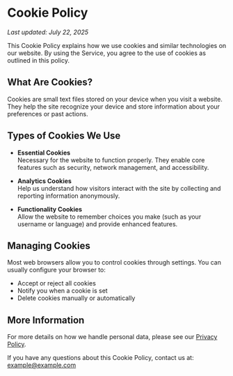 # Cookie Policy

_Last updated: July 22, 2025_

This Cookie Policy explains how we use cookies and similar technologies on our website. By using the Service, you agree to the use of cookies as outlined in this policy.

## What Are Cookies?

Cookies are small text files stored on your device when you visit a website. They help the site recognize your device and store information about your preferences or past actions.

## Types of Cookies We Use

- **Essential Cookies**  
  Necessary for the website to function properly. They enable core features such as security, network management, and accessibility.

- **Analytics Cookies**  
  Help us understand how visitors interact with the site by collecting and reporting information anonymously.

- **Functionality Cookies**  
  Allow the website to remember choices you make (such as your username or language) and provide enhanced features.

## Managing Cookies

Most web browsers allow you to control cookies through settings. You can usually configure your browser to:

- Accept or reject all cookies
- Notify you when a cookie is set
- Delete cookies manually or automatically

## More Information

For more details on how we handle personal data, please see our [Privacy Policy](/privacy).

If you have any questions about this Cookie Policy, contact us at: example@example.com
